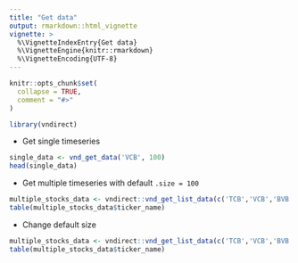 ```yaml
---
title: "Get data"
output: rmarkdown::html_vignette
vignette: >
  %\VignetteIndexEntry{Get data}
  %\VignetteEngine{knitr::rmarkdown}
  %\VignetteEncoding{UTF-8}
---
```


```r
knitr::opts_chunk$set(
  collapse = TRUE,
  comment = "#>"
)
```

```r
library(vndirect)
```

- Get single timeseries

```r
single_data <- vnd_get_data('VCB', 100)
head(single_data)
```

- Get multiple timeseries with default `.size = 100`

```r
multiple_stocks_data <- vndirect::vnd_get_list_data(c('TCB','VCB','BVB'))
table(multiple_stocks_data$ticker_name)
```

- Change default size

```r
multiple_stocks_data <- vndirect::vnd_get_list_data(c('TCB','VCB','BVB'), .size = 500)
table(multiple_stocks_data$ticker_name)
```

